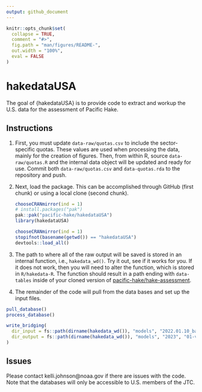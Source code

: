 ```yaml
---
output: github_document
---
```


<!-- README.md is generated from README.Rmd. Please edit that file -->

```r
knitr::opts_chunk$set(
  collapse = TRUE,
  comment = "#>",
  fig.path = "man/figures/README-",
  out.width = "100%",
  eval = FALSE
)
```

# hakedataUSA

<!-- badges: start -->
<!-- badges: end -->

The goal of {hakedataUSA} is to provide code to extract and workup the U.S. data
for the assessment of Pacific Hake.

## Instructions

1. First, you must update `data-raw/quotas.csv` to include the sector-specific
   quotas. These values are used when processing the data, mainly for the
   creation of figures. Then, from within R, source `data-raw/quotas.R` and the
   internal data object will be updated and ready for use. Commit both
  `data-raw/quotas.csv` and `data-quotas.rda` to the repository and push.
1. Next, load the package. This can be accomplished through GitHub (first
   chunk) or using a local clone (second chunk).
   ```r
chooseCRANmirror(ind = 1)
# install.packages("pak")
pak::pak("pacific-hake/hakedataUSA")
library(hakedataUSA)
   ```
   ```r
chooseCRANmirror(ind = 1)
stopifnot(basename(getwd()) == "hakedataUSA")
devtools::load_all()
   ```
1. The path to where all of the raw output will be saved is stored in an 
   internal function, i.e., `hakedata_wd()`. Try it out, see if it works for 
   you. If it does not work, then you will need to alter the function, which is 
   stored in `R/hakedata-R`. The function should result in a path ending with 
   `data-tables` inside of your cloned version of
   [pacific-hake/hake-assessment][hake-assessment].
1. The remainder of the code will pull from the data bases and set up the input
   files.
```r
pull_database()
process_database()

write_bridging(
  dir_input = fs::path(dirname(hakedata_wd()), "models", "2022.01.10_base"),
  dir_output = fs::path(dirname(hakedata_wd()), "models", "2023", "01-version", "02-bridging-models")
)
```

## Issues

Please contact kelli.johnson@noaa.gov if there are issues with the code.
Note that the databases will only be accessible to U.S. members of the JTC.

[hake-assessment]: www.github.com/pacific-hake/hake-assessment
